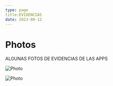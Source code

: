 ```yaml
---
type: page
title:EVIDENCIAS
date: 2023-09-12
---
```


# Photos

ALGUNAS FOTOS DE EVIDENCIAS DE LAS APPS

<Image
  src="/images/photo2.jpg"
  alt="Photo"
  width={1125}
  height={750}
  priority
  className="next-image"
/>


<Image
  src="/images/photo.jpg"
  alt="Photo"
  width={1125}
  height={750}
  priority
  className="next-image"
/>
